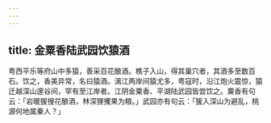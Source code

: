 ```yaml
---
---
---
```

title: 金粟香陆武园饮猿酒
---



粤西平乐等府山中多猿，善采百花酿酒。樵子入山，得其巢穴者，其酒多至数百石。饮之，香美异常，名曰猿酒。漓江两岸间猿尤多，粤寇时，沿江炮火震惊，猿迁越深山邃谷间，罕有至江岸者。江阴金粟香、平湖陆武园皆尝饮之。粟香有句云：「岩暖猨搜花酿酒，林深狸攫果为粮。」武园亦有句云：「猨入深山为避乱，桃源何地属秦人？」